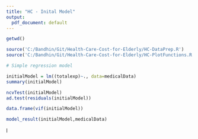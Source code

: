 ```yaml
---
title: "HC - Inital Model"
output: 
  pdf_document: default
---
```



```r

getwd()

```


```r

source('C:/Bandhin/Git/Health-Care-Cost-for-Elderly/HC-DataPrep.R')
source('C:/Bandhin/Git/Health-Care-Cost-for-Elderly/HC-PlotFunctions.R')

```


```r

# Simple regression model

initialModel = lm((totalexp)~., data=medicalData)
summary(initialModel)

ncvTest(initialModel)
ad.test(residuals(initialModel))

data.frame(vif(initialModel))

model_result(initialModel,medicalData)

```


l

